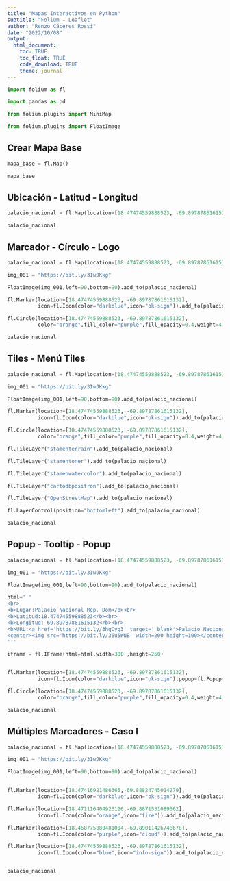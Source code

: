 ```yaml
---
title: "Mapas Interactivos en Python"
subtitle: "Folium - Leaflet"
author: "Renzo Cáceres Rossi"
date: "2022/10/08"
output:
  html_document:
    toc: TRUE
    toc_float: TRUE
    code_download: TRUE
    theme: journal
---
```


<!-- Folium es una librería de Python para crear mapas interactivos -->

```python

import folium as fl

import pandas as pd

from folium.plugins import MiniMap

from folium.plugins import FloatImage


```


<script type="text/javascript" src="links.js"></script>


## Crear Mapa Base 

```python
mapa_base = fl.Map()

mapa_base

```


## Ubicación - Latitud - Longitud

```python
palacio_nacional = fl.Map(location=[18.47474559888523, -69.89787861615132],zoom_start=16)

palacio_nacional

```


## Marcador - Círculo - Logo

```python

palacio_nacional = fl.Map(location=[18.47474559888523, -69.89787861615132],zoom_start=16)

img_001 = "https://bit.ly/3IwJKkg"

FloatImage(img_001,left=90,bottom=90).add_to(palacio_nacional)

fl.Marker(location=[18.47474559888523, -69.89787861615132],
          icon=fl.Icon(color="darkblue",icon="ok-sign")).add_to(palacio_nacional)

fl.Circle(location=[18.47474559888523, -69.89787861615132],
          color="orange",fill_color="purple",fill_opacity=0.4,weight=4,radius=40).add_to(palacio_nacional)

palacio_nacional


```


## Tiles - Menú Tiles

```python

palacio_nacional = fl.Map(location=[18.47474559888523, -69.89787861615132],zoom_start=16)

img_001 = "https://bit.ly/3IwJKkg"

FloatImage(img_001,left=90,bottom=90).add_to(palacio_nacional)

fl.Marker(location=[18.47474559888523, -69.89787861615132],
          icon=fl.Icon(color="darkblue",icon="ok-sign")).add_to(palacio_nacional)

fl.Circle(location=[18.47474559888523, -69.89787861615132],
          color="orange",fill_color="purple",fill_opacity=0.4,weight=4,radius=40).add_to(palacio_nacional)

fl.TileLayer("stamenterrain").add_to(palacio_nacional)

fl.TileLayer("stamentoner").add_to(palacio_nacional)

fl.TileLayer("stamenwatercolor").add_to(palacio_nacional)

fl.TileLayer("cartodbpositron").add_to(palacio_nacional)

fl.TileLayer("OpenStreetMap").add_to(palacio_nacional)

fl.LayerControl(position="bottomleft").add_to(palacio_nacional)

palacio_nacional


```


## Popup - Tooltip - Popup 

```python
palacio_nacional = fl.Map(location=[18.47474559888523, -69.89787861615132],zoom_start=16)

img_001 = "https://bit.ly/3IwJKkg"

FloatImage(img_001,left=90,bottom=90).add_to(palacio_nacional)

html='''
<br>
<b>Lugar:Palacio Nacional Rep. Dom</b><br>
<b>Latitud:18.47474559888523</b><br>
<b>Longitud:-69.89787861615132</b><br>
<b>URL:<a href='https://bit.ly/3hgCyg3' target='_blank'>Palacio Nacional</a><br><br>
<center><img src='https://bit.ly/36u5WNB' width=200 height=100></center>
'''

iframe = fl.IFrame(html=html,width=300 ,height=250)


fl.Marker(location=[18.47474559888523, -69.89787861615132],
          icon=fl.Icon(color="darkblue",icon="ok-sign"),popup=fl.Popup(iframe)).add_to(palacio_nacional)

fl.Circle(location=[18.47474559888523, -69.89787861615132],
          color="orange",fill_color="purple",fill_opacity=0.4,weight=4,radius=40,tooltip="Palacio Nacional").add_to(palacio_nacional)

palacio_nacional


```



## Múltiples Marcadores - Caso I

```python

palacio_nacional = fl.Map(location=[18.47474559888523, -69.89787861615132],zoom_start=16)

img_001 = "https://bit.ly/3IwJKkg"

FloatImage(img_001,left=90,bottom=90).add_to(palacio_nacional)


fl.Marker(location=[18.47416921486365,-69.88824745014279],
          icon=fl.Icon(color="darkblue",icon="ok-sign")).add_to(palacio_nacional)

fl.Marker(location=[18.471116404923126,-69.8871531089362],
          icon=fl.Icon(color="orange",icon="fire")).add_to(palacio_nacional)

fl.Marker(location=[18.468775880481004,-69.89011426748678],
          icon=fl.Icon(color="purple",icon="cloud")).add_to(palacio_nacional)

fl.Marker(location=[18.47474559888523, -69.89787861615132],
          icon=fl.Icon(color="blue",icon="info-sign")).add_to(palacio_nacional)


palacio_nacional


```




<div class="tocify-extend-page" data-unique="tocify-extend-page" style="height: 0;"></div>
